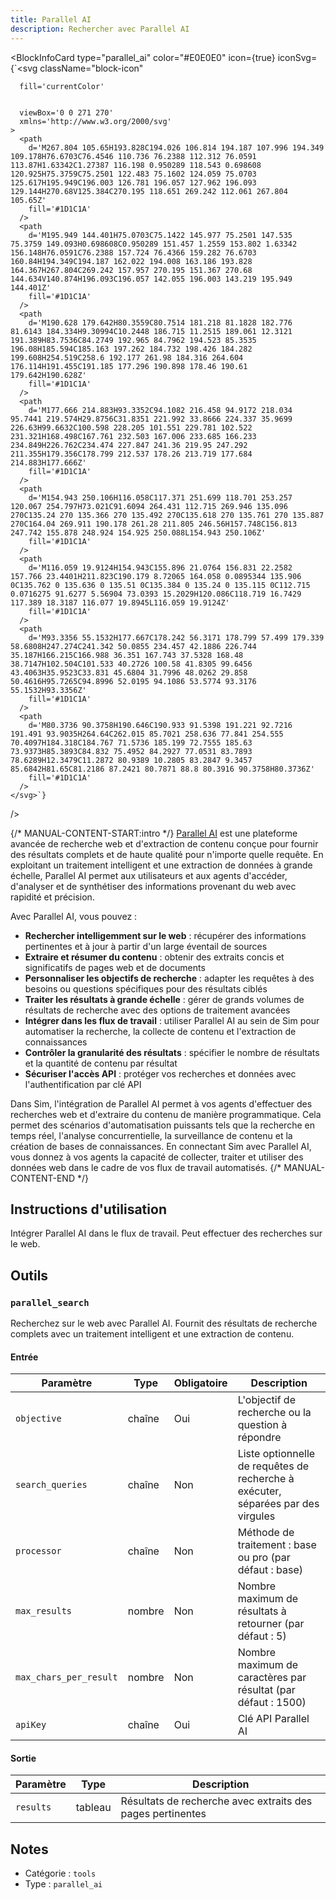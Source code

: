 ```yaml
---
title: Parallel AI
description: Rechercher avec Parallel AI
---
```



<BlockInfoCard 
  type="parallel_ai"
  color="#E0E0E0"
  icon={true}
  iconSvg={`<svg className="block-icon"
      
      fill='currentColor'
      
      
      viewBox='0 0 271 270'
      xmlns='http://www.w3.org/2000/svg'
    >
      <path
        d='M267.804 105.65H193.828C194.026 106.814 194.187 107.996 194.349 109.178H76.6703C76.4546 110.736 76.2388 112.312 76.0591 113.87H1.63342C1.27387 116.198 0.950289 118.543 0.698608 120.925H75.3759C75.2501 122.483 75.1602 124.059 75.0703 125.617H195.949C196.003 126.781 196.057 127.962 196.093 129.144H270.68V125.384C270.195 118.651 269.242 112.061 267.804 105.65Z'
        fill='#1D1C1A'
      />
      <path
        d='M195.949 144.401H75.0703C75.1422 145.977 75.2501 147.535 75.3759 149.093H0.698608C0.950289 151.457 1.2559 153.802 1.63342 156.148H76.0591C76.2388 157.724 76.4366 159.282 76.6703 160.84H194.349C194.187 162.022 194.008 163.186 193.828 164.367H267.804C269.242 157.957 270.195 151.367 270.68 144.634V140.874H196.093C196.057 142.055 196.003 143.219 195.949 144.401Z'
        fill='#1D1C1A'
      />
      <path
        d='M190.628 179.642H80.3559C80.7514 181.218 81.1828 182.776 81.6143 184.334H9.30994C10.2448 186.715 11.2515 189.061 12.3121 191.389H83.7536C84.2749 192.965 84.7962 194.523 85.3535 196.08H185.594C185.163 197.262 184.732 198.426 184.282 199.608H254.519C258.6 192.177 261.98 184.316 264.604 176.114H191.455C191.185 177.296 190.898 178.46 190.61 179.642H190.628Z'
        fill='#1D1C1A'
      />
      <path
        d='M177.666 214.883H93.3352C94.1082 216.458 94.9172 218.034 95.7441 219.574H29.8756C31.8351 221.992 33.8666 224.337 35.9699 226.63H99.6632C100.598 228.205 101.551 229.781 102.522 231.321H168.498C167.761 232.503 167.006 233.685 166.233 234.849H226.762C234.474 227.847 241.36 219.95 247.292 211.355H179.356C178.799 212.537 178.26 213.719 177.684 214.883H177.666Z'
        fill='#1D1C1A'
      />
      <path
        d='M154.943 250.106H116.058C117.371 251.699 118.701 253.257 120.067 254.797H73.021C91.6094 264.431 112.715 269.946 135.096 270C135.24 270 135.366 270 135.492 270C135.618 270 135.761 270 135.887 270C164.04 269.911 190.178 261.28 211.805 246.56H157.748C156.813 247.742 155.878 248.924 154.925 250.088L154.943 250.106Z'
        fill='#1D1C1A'
      />
      <path
        d='M116.059 19.9124H154.943C155.896 21.0764 156.831 22.2582 157.766 23.4401H211.823C190.179 8.72065 164.058 0.0895344 135.906 0C135.762 0 135.636 0 135.51 0C135.384 0 135.24 0 135.115 0C112.715 0.0716275 91.6277 5.56904 73.0393 15.2029H120.086C118.719 16.7429 117.389 18.3187 116.077 19.8945L116.059 19.9124Z'
        fill='#1D1C1A'
      />
      <path
        d='M93.3356 55.1532H177.667C178.242 56.3171 178.799 57.499 179.339 58.6808H247.274C241.342 50.0855 234.457 42.1886 226.744 35.187H166.215C166.988 36.351 167.743 37.5328 168.48 38.7147H102.504C101.533 40.2726 100.58 41.8305 99.6456 43.4063H35.9523C33.831 45.6804 31.7996 48.0262 29.858 50.4616H95.7265C94.8996 52.0195 94.1086 53.5774 93.3176 55.1532H93.3356Z'
        fill='#1D1C1A'
      />
      <path
        d='M80.3736 90.3758H190.646C190.933 91.5398 191.221 92.7216 191.491 93.9035H264.64C262.015 85.7021 258.636 77.841 254.555 70.4097H184.318C184.767 71.5736 185.199 72.7555 185.63 73.9373H85.3893C84.832 75.4952 84.2927 77.0531 83.7893 78.6289H12.3479C11.2872 80.9389 10.2805 83.2847 9.3457 85.6842H81.65C81.2186 87.2421 80.7871 88.8 80.3916 90.3758H80.3736Z'
        fill='#1D1C1A'
      />
    </svg>`}
/>

{/* MANUAL-CONTENT-START:intro */}
[Parallel AI](https://parallel.ai/) est une plateforme avancée de recherche web et d'extraction de contenu conçue pour fournir des résultats complets et de haute qualité pour n'importe quelle requête. En exploitant un traitement intelligent et une extraction de données à grande échelle, Parallel AI permet aux utilisateurs et aux agents d'accéder, d'analyser et de synthétiser des informations provenant du web avec rapidité et précision.

Avec Parallel AI, vous pouvez :

- **Rechercher intelligemment sur le web** : récupérer des informations pertinentes et à jour à partir d'un large éventail de sources  
- **Extraire et résumer du contenu** : obtenir des extraits concis et significatifs de pages web et de documents  
- **Personnaliser les objectifs de recherche** : adapter les requêtes à des besoins ou questions spécifiques pour des résultats ciblés  
- **Traiter les résultats à grande échelle** : gérer de grands volumes de résultats de recherche avec des options de traitement avancées  
- **Intégrer dans les flux de travail** : utiliser Parallel AI au sein de Sim pour automatiser la recherche, la collecte de contenu et l'extraction de connaissances  
- **Contrôler la granularité des résultats** : spécifier le nombre de résultats et la quantité de contenu par résultat  
- **Sécuriser l'accès API** : protéger vos recherches et données avec l'authentification par clé API

Dans Sim, l'intégration de Parallel AI permet à vos agents d'effectuer des recherches web et d'extraire du contenu de manière programmatique. Cela permet des scénarios d'automatisation puissants tels que la recherche en temps réel, l'analyse concurrentielle, la surveillance de contenu et la création de bases de connaissances. En connectant Sim avec Parallel AI, vous donnez à vos agents la capacité de collecter, traiter et utiliser des données web dans le cadre de vos flux de travail automatisés.
{/* MANUAL-CONTENT-END */}

## Instructions d'utilisation

Intégrer Parallel AI dans le flux de travail. Peut effectuer des recherches sur le web.

## Outils

### `parallel_search`

Recherchez sur le web avec Parallel AI. Fournit des résultats de recherche complets avec un traitement intelligent et une extraction de contenu.

#### Entrée

| Paramètre | Type | Obligatoire | Description |
| --------- | ---- | ---------- | ----------- |
| `objective` | chaîne | Oui | L'objectif de recherche ou la question à répondre |
| `search_queries` | chaîne | Non | Liste optionnelle de requêtes de recherche à exécuter, séparées par des virgules |
| `processor` | chaîne | Non | Méthode de traitement : base ou pro \(par défaut : base\) |
| `max_results` | nombre | Non | Nombre maximum de résultats à retourner \(par défaut : 5\) |
| `max_chars_per_result` | nombre | Non | Nombre maximum de caractères par résultat \(par défaut : 1500\) |
| `apiKey` | chaîne | Oui | Clé API Parallel AI |

#### Sortie

| Paramètre | Type | Description |
| --------- | ---- | ----------- |
| `results` | tableau | Résultats de recherche avec extraits des pages pertinentes |

## Notes

- Catégorie : `tools`
- Type : `parallel_ai`
